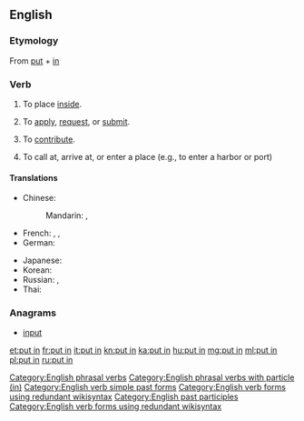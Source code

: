 {{also|putin|Putin|puțin}}
==English==

===Etymology===
From [[put]] + [[in]]

===Verb===
{{en-verb|head=[[put]] [[in]]|puts in|putting in|put in}}

# {{context|transitive|lang=en}} To place [[inside]].
#: {{usex|lang=en|Just '''put in''' the key for the ignition and turn it.}}
# {{context|intransitive|lang=en}} To [[apply]], [[request]], or [[submit]].
#: {{usex|lang=en|I'm going to the bank to '''put in''' for a transfer.}}
# {{context|transitive|lang=en}} To [[contribute]].
#: {{usex|lang=en|I '''put in''' an extra hour at work today.}}
# {{context|intransitive|lang=en}} To call at, arrive at, or enter a place (e.g., to enter a harbor or port)
#: {{usex|lang=en|The ship '''puts in''' to port today.}}

====Translations====
{{trans-top|to place inside}}
* Chinese:
*: Mandarin: {{t+|cmn|投入|tr=tóurù|sc=Hani}}, {{t+|cmn|插入|tr=chārù|sc=Hani}}
* French: {{t+|fr|mettre}}, {{t+|fr|insérer}}, {{t+|fr|fourrer}}
* German: {{t+|de|einsetzen}}
{{trans-mid}}
* Japanese: {{t+|ja|入れる|tr=いれる, ireru|sc=Jpan}}
* Korean: {{t+|ko|넣다|sc=Kore}}
* Russian: {{t+|ru|вставлять|impf|tr=vstavljátʹ|sc=Cyrl}}, {{t+|ru|вставить|pf|tr=vstávitʹ|sc=Cyrl}}
* Thai: {{t+|th|ใส่|tr=sài|sc=Thai}}
{{trans-bottom}}

===Anagrams===
* [[input#English|input]]

[[Category:English phrasal verbs]]
[[Category:English phrasal verbs with particle (in)]]
[[Category:English verb simple past forms]]
[[Category:English verb forms using redundant wikisyntax]]
[[Category:English past participles]]
[[Category:English verb forms using redundant wikisyntax]]

[[et:put in]]
[[fr:put in]]
[[it:put in]]
[[kn:put in]]
[[ka:put in]]
[[hu:put in]]
[[mg:put in]]
[[ml:put in]]
[[pl:put in]]
[[ru:put in]]
